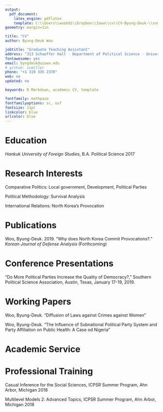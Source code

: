 ```yaml
---
output: 
  pdf_document:
    latex_engine: pdflatex
    template: C:\\Users\\woobd1\\Dropbox\\Iowa\\cv\\CV-Byung-Deuk-\\svm-latex-cv.tex
geometry: margin=1in

title: "CV"
author: Byung-Deuk Woo

jobtitle: "Graduate Teaching Assistant"
address: "313 Schaeffer Hall · Department of Political Science · Univeristy of Iowa · Iowa City · Iowa · USA "
fontawesome: yes
email: byngdeuk@uiowa.edu
# github: svmiller
phone: "+1 319 335 2370"
web: no
updated: no

keywords: R Markdown, academic CV, template

fontfamily: mathpazo
fontfamilyoptions: sc, osf
fontsize: 11pt
linkcolor: blue
urlcolor: blue
---
```

# Education

*Hankuk University of Foreign Studies*, B.A. Political Science \hfill 2017

# Research Interests

Comparative Politics: Local government, Development, Political Parties

Political Methodology: Survival Analysis

International Relations: North Korea's Provocation

# Publications

Woo, Byung-Deuk. 2019. "Why does North Korea Commit Provocations?." *Korean Journal of Defense Analysis* (Forthcoming)  

# Conference Presentations

"Do More Political Parties Increase the Quality of Democracy?," Southern Political Science Association, Austin, Texas, January 17-19, 2019.

# Working Papers

Woo, Byung-Deuk. "Diffusion of Laws against Crimes against Women"

Woo, Byung-Deuk. "The Influence of Subnational Political Party System and Party Affiliation on Public Health: A Case od Nigeria"

# Academic Service


# Professional Training

Casual Inference for the Social Sciences, ICPSR Summer Program, Ahn Arbor, Michigan \hfill 2018

Multilevel Models 2: Advanced Topics, ICPSR Summer Program, Ahn Arbor, Michigan \hfill 2018